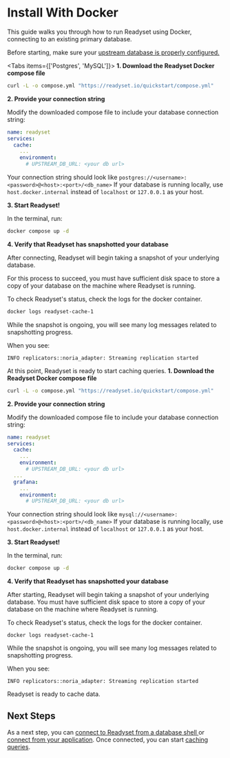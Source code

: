 
# Install With Docker

This guide walks you through how to run Readyset using Docker, connecting to an existing primary database.

<Callout type ="warning">Before starting, make sure your [upstream database is properly configured.](/get-started/configure-your-database)</Callout>

<Tabs items={['Postgres', 'MySQL']}> 
<Tab>
**1. Download the Readyset Docker compose file**

```sh copy
curl -L -o compose.yml "https://readyset.io/quickstart/compose.yml"
```

**2. Provide your connection string**

Modify the downloaded compose file to include your database connection string:

```yaml
name: readyset
services:
  cache:
    ...
    environment:
      # UPSTREAM_DB_URL: <your db url>
```
<Callout type="info"> Your connection string should look like ```postgres://<username>:<password>@<host>:<port>/<db_name>```</Callout>
<Callout type="warning">If your database is running locally, use `host.docker.internal` instead of `localhost` or `127.0.0.1` as your host.</Callout>

**3. Start Readyset!**

In the terminal, run:

```sh copy
docker compose up -d
```

**4. Verify that Readyset has snapshotted your database**

After connecting, Readyset will begin taking a snapshot of your underlying database.

For this process to succeed, you must have sufficient disk space to store a copy of your database on the machine where Readyset is running.

To check Readyset's status, check the logs for the docker container.

```sh copy
docker logs readyset-cache-1
```

While the snapshot is ongoing, you will see many log messages related to snapshotting progress.

When you see:

```
INFO replicators::noria_adapter: Streaming replication started
```

At this point, Readyset is ready to start caching queries.
</Tab>
<Tab>
**1. Download the Readyset Docker compose file**

```sh
curl -L -o compose.yml "https://readyset.io/quickstart/compose.yml"
```

**2. Provide your connection string**

Modify the downloaded compose file to include your database connection string:

```yaml
name: readyset
services:
  cache:
    ...
    environment:
      # UPSTREAM_DB_URL: <your db url>
  ...
  grafana:
    ...
    environment:
      # UPSTREAM_DB_URL: <your db url>
```

<Callout type="info"> Your connection string should look like ```mysql://<username>:<password>@<host>:<port>/<db_name>```</Callout>
<Callout type="warning">If your database is running locally, use `host.docker.internal` instead of `localhost` or `127.0.0.1` as your host.</Callout>

**3. Start Readyset!**

In the terminal, run:

```sh
docker compose up -d
```

**4. Verify that Readyset has snapshotted your database**

After starting, Readyset will begin taking a snapshot of your underlying database.  You must have sufficient disk space to store a copy of your database on the machine where Readyset is running.

To check Readyset's status, check the logs for the docker container.

```
docker logs readyset-cache-1
```

While the snapshot is ongoing, you will see many log messages related to snapshotting progress.

When you see:

```
INFO replicators::noria_adapter: Streaming replication started
```

Readyset is ready to cache data.
</Tab>
</Tabs>
## Next Steps

As a next step, you can [connect to Readyset from a database shell ](/get-started/connect/connect-via-database-shell)or [connect from your application](/get-started/connect/connect-an-application-via-an-orm). Once connected, you can start [caching queries](/get-started/cache#0-creating-a-cache).
